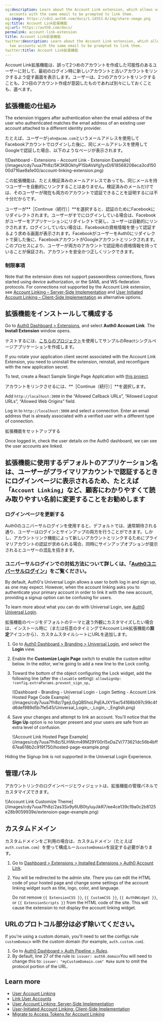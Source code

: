 ```yaml
---
og:description: Learn about the Account Link extension, which allows users with two
  accounts with the same email to be prompted to link them.
og:image: https://cdn2.auth0.com/docs/1.14553.0/img/share-image.png
og:title: Account Link拡張機能
og:url: https://auth0.com/docs/
permalink: account-link-extension
title: Account Link拡張機能
twitter:description: Learn about the Account Link extension, which allows users with
  two accounts with the same email to be prompted to link them.
twitter:title: Account Link拡張機能
---
```


Account Link拡張機能は、誤って2つめのアカウントを作成した可能性のあるユーザーに対して、最初のログイン時に新しいアカウントと古いアカウントをリンクするよう促す画面を表示します。ユーザーは、2つのアカウントをリンクすることも、2つ目のアカウント作成が意図したものであれば別々にしておくことも、選べます。

## 拡張機能の仕組み

The extension triggers after authentication when the email address of the user who authenticated matches the email address of an existing user account attached to a different <Tooltip tip="Identity Provider (IdP): Service that stores and manages digital identities." cta="View Glossary" href="/docs/glossary?term=identity+provider">identity provider</Tooltip>.

たとえば、ユーザーが`john@acme.com`というメールアドレスを使用してFacebookアカウントでログインした後に、同じメールアドレスを使用してGoogleで認証した場合、以下のようなページが表示されます。

<Frame>![Dashboard - Extensions - Account Link - Extension Example](/images/cdy7uua7fh8z/5K3KBOkhyP1SbAVaYg1yxD/618568208eca3cd15000d716ae9a1e00/account-linking-extension.png)</Frame>

この拡張機能は、たとえ検証済みのメールアドレスであっても、同じメールを持つユーザーを自動的にリンクすることはありません。検証済みのメールだけでは、そのユーザーが現在も両方のアカウントで認証できることを証明するには不十分だからです。

ユーザーが**［Continue（続行）］**を選択すると、認証のためにFacebookにリダイレクトされます。ユーザーがすでにログインしている場合は、Facebookがユーザーをアプリケーションにリダイレクトで戻し、ユーザーは自動的にリンクされます。ログインしていない場合は、Facebookの資格情報を使って認証するよう求める画面が表示されます。FacebookがユーザーをAuth0にリダイレクトで戻した後に、FacebookアカウントがGoogleアカウントとリンクされます。このプロセスにより、ユーザーが両方のアカウントで認証用の資格情報を持っていることが保証され、アカウントを安全かつ正しくリンクできます。

### 制限事項

Note that the extension does not support <Tooltip tip="Passwordless: Form of authentication that does not rely on a password as the first factor." cta="View Glossary" href="/docs/glossary?term=passwordless">passwordless</Tooltip> connections, flows started using device authorization, or the <Tooltip tip="Security Assertion Markup Language (SAML): Standardized protocol allowing two parties to exchange authentication information without a password." cta="View Glossary" href="/docs/glossary?term=SAML">SAML</Tooltip> and WS-federation protocols. For connections not supported by the Account Link extension, see [Account Linking – Server-Side Implementation](/docs/manage-users/user-accounts/user-account-linking/suggested-account-linking-server-side-implementation) and [User Initiated Account Linking – Client-Side Implementation](/docs/manage-users/user-accounts/user-account-linking/user-initiated-account-linking-client-side-implementation) as alternative options.

## 拡張機能をインストールして構成する

Go to [Auth0 Dashboard > Extensions](https://manage.auth0.com/#/extensions), and select **Auth0 Account Link**. The **Install Extension** window opens.

テストするには、[こちらのプロジェクト]()を使用してサンプルのReactシングルページアプリケーションを作成します。

<Callout icon="file-lines" color="#0EA5E9" iconType="regular">

If you rotate your application client secret associated with the Account Link Extension, you need to uninstall the extension, reinstall, and reconfigure with the new application secret.

</Callout>

To test, create a React Sample Single Page Application with [this project](https://github.com/auth0-samples/auth0-link-accounts-sample.git).

アカウントをリンクさせるには、**［Continue（続行）］**を選択します。

Add `http://localhost:3000` in the “Allowed Callback URLs”, “Allowed Logout URLs”, “Allowed Web Origins” field.

Log in to `http://localhost:3000` and select a connection. Enter an email address that is already associated with a verified user with a different type of connection.

拡張機能をセットアップする

Once logged in, check the user details on the <Tooltip tip="Auth0 Dashboard: Auth0's main product to configure your services." cta="View Glossary" href="/docs/glossary?term=Auth0+dashboard">Auth0 dashboard</Tooltip>, we can see the user accounts are linked.

## 拡張機能に使用するデフォルトのアプリケーション名は、ユーザーがプライマリアカウントで認証するときに**ログインページ**に表示されるため、たとえば「`Account Linking`」など、顧客にわかりやすくて読み取りやすい名前に変更することをお勧めします

### ログインページを更新する

Auth0のユニバーサルログインを使用すると、デフォルトでは、通常期待される通り、ユーザーはログインとサインアップの両方を行うことができます。しかし、アカウントリンク機能によって新しいアカウントとリンクするためにプライマリアカウントの認証が求められる場合、同時にサインアップオプションが提示されるとユーザーの混乱を招きます。

### ユニバーサルログインでの対処方法について詳しくは、「[Auth0ユニバーサルログイン](/login/universal-login)」をご覧ください。

By default, Auth0's <Tooltip tip="Universal Login: Your application redirects to Universal Login, hosted on Auth0's Authorization Server, to verify a user's identity." cta="View Glossary" href="/docs/glossary?term=Universal+Login">Universal Login</Tooltip> allows a user to both log in and sign up, as one may expect. However, when the account linking asks you to authenticate your primary account in order to link it with the new account, providing a signup option can be confusing for users.

To learn more about what you can do with Universal Login, see [Auth0 Universal Login](/docs/authenticate/login/auth0-universal-login).

拡張機能のページをデフォルトのテーマと違う外観にカスタマイズしたい場合は、インストール時に（または任意のタイミングでAccount Link拡張機能の**設定**アイコンから）、カスタムスタイルシートにURLを追加します。

1. Go to [Auth0 Dashboard > Branding > Universal Login](https://manage.auth0.com/#/login_settings), and select the **Login** view.
2. Enable the **Customize Login Page** switch to enable the custom editor below. In the editor, we're going to add a new line to the Lock config.
3. Toward the bottom of the object configuring the Lock widget, add the following line (after the `closable` setting):
   `allowSignUp: !config.extraParams.prevent_sign_up,`

   <Frame>![Dashboard - Branding - Universal Login - Login Setting - Account Link Hosted Page Code Example](/images/cdy7uua7fh8z/7gejLGgQB5hoLPqEAJXY5w/54168b097c99c4fd6def989d5b7fe545/Universal_Login_-_Login_-_English.png)</Frame>
4. Save your changes and attempt to link an account. You'll notice that the **Sign Up** option is no longer present and your users are safe from an extra level of confusion.

   <Frame>![Account Link Hosted Page Example](/images/cdy7uua7fh8z/5LHWcm49M29Y00rI5xDaZV/773621dc56b4bff67ea618b2c919f750/hosted-page-example.png)</Frame>

<Callout icon="file-lines" color="#0EA5E9" iconType="regular">

Hiding the Signup link is not supported in the Universal Login Experience.

</Callout>

## 管理パネル

アカウントリンクのログインページとウィジェットは、拡張機能の管理パネルでカスタマイズできます。

<Frame>![Account Link Customize Theme](/images/cdy7uua7fh8z/2as3Sx9y6UB0tyIuyJikR7/ee4ce139c19a0c2b8125e28b9059939e/extension-page-example.png)</Frame>

## カスタムドメイン

カスタムドメインをご利用の場合は、カスタムドメイン（たとえば`auth.custom.com`）を使って構成ルール`customDomain`を設定する必要があります。

1. Go to [Dashboard > Extensions > Installed Extensions > Auth0 Account Link](https://manage.auth0.com/#/extensions/installed).
2. You will be redirected to the admin site. There you can edit the HTML code of your hosted page and change some settings of the account linking widget such as title, logo, color, and language.

   <Warning>

   Do not remove `{{ ExtensionCSS }}`, `{{ CustomCSS }}`, `{{ Auth0Widget }}`, or `{{ ExtensionScripts }}` from the HTML code of the site. This will cause the extension to not display the account linking widget.

   </Warning>

## URLのプロトコル部分は必ず除いてください。

If you're using a <Tooltip tip="Custom Domain: Third-party domain with a specialized, or vanity, name." cta="View Glossary" href="/docs/glossary?term=custom+domain">custom domain</Tooltip>, you'll need to set the configs rule `customDomain` with the custom domain (for example, `auth.custom.com`).

1. Go to [Auth0 Dashboard > Auth Pipeline > Rules](https://manage.auth0.com/#/rules).
2. By default, line 27 of the rule is:
   `issuer: auth0.domain`You will need to change this to:
   `issuer: "myCustomDomain.com"
   Make` sure to omit the protocol portion of the URL.

## Learn more

* [User Account Linking](/docs/manage-users/user-accounts/user-account-linking)
* [Link User Accounts](/docs/manage-users/user-accounts/user-account-linking/link-user-accounts)
* [User Account Linking: Server-Side Implementation](/docs/manage-users/user-accounts/user-account-linking/suggested-account-linking-server-side-implementation)
* [User-Initiated Account Linking: Client-Side Implementation](/docs/manage-users/user-accounts/user-account-linking/user-initiated-account-linking-client-side-implementation)
* [Migrate to Access Tokens for Account Linking](/docs/troubleshoot/product-lifecycle/past-migrations/link-user-accounts-with-access-tokens-migration)